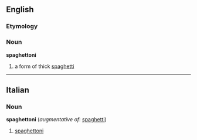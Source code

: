 ==English==

===Etymology===
{{It.}}

===Noun===
'''spaghettoni'''  {{plural}}

# a form of thick [[spaghetti]]

----

==Italian==

===Noun===
'''spaghettoni''' (''augmentative of'': [[spaghetti]])

# [[spaghettoni#English|spaghettoni]]